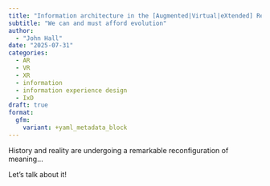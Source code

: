 ```yaml
---
title: "Information architecture in the [Augmented|Virtual|eXtended] Reality Age"
subtitle: "We can and must afford evolution"
author:
  - "John Hall"
date: "2025-07-31"
categories:
  - AR
  - VR
  - XR
  - information
  - information experience design
  - IxD
draft: true
format:
  gfm:
    variant: +yaml_metadata_block
---
```


History and reality are undergoing a remarkable reconfiguration of meaning...

Let's talk about it!

<br />
